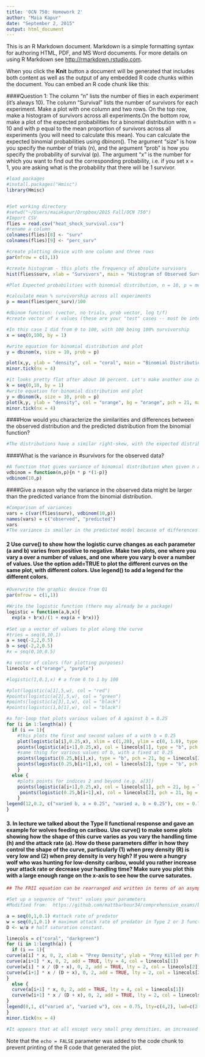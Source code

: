 ```yaml
---
title: 'OCN 750: Homework 2'
author: "Maia Kapur"
date: "September 2, 2015"
output: html_document
---
```


This is an R Markdown document. Markdown is a simple formatting syntax for authoring HTML, PDF, and MS Word documents. For more details on using R Markdown see <http://rmarkdown.rstudio.com>.

When you click the **Knit** button a document will be generated that includes both content as well as the output of any embedded R code chunks within the document. You can embed an R code chunk like this:

####Question 1: The column “n” lists the number of flies in each experiment (it’s always 10). The column “Survival” lists the number of survivors for each experiment. Make a plot with one column and two rows. On the top row, make a histogram of survivors across all experiments.On the bottom row, make a plot of the expected probabilities for a binomial distribution with n = 10 and with p equal to the mean proportion of survivors across all experiments (you will need to calculate this mean). You can calculate the expected binomial probabilities using dbinom(). The argument “size” is how you specify the number of trials (n), and the argument “prob” is how you specify the probability of survival (p). The argument “x” is the number for which you want to find out the corresponding probability, i.e. if you set x = 1, you are asking what is the probability that there will be 1 survivor.
```r
#load packages
#install.packages("Hmisc")
library(Hmisc)


#Set working directory
#setwd("~/Users/maiakapur/Dropbox/2015 Fall/OCN 750")
#Import CSV
flies = read.csv("heat_shock_survival.csv")
#rename a column
colnames(flies)[8] <- "surv"
colnames(flies)[9] <- "perc_surv"

#create plotting device with one column and three rows
par(mfrow = c(3,1))

#create histogram - this plots the frequency of absolute survivors
hist(flies$surv, xlab = "Survivors", main = "Histogram of Observed Survivorship, all Experiments", col = "coral")

#Plot Expected probabilities with binomial distribution, n = 10, p = mean survivors

#calculate mean % survivorship across all experiments
p = mean(flies$perc_surv)/100

#dbinom function: (vector, no trials, prob vector, log t/f)
#create vector of x values (these are your "test" cases -- must be integers)

#In this case I did from 0 to 100, with 100 being 100% survivorship
x = seq(0,100, by = 1)

#write equation for binomial distribution and plot
y = dbinom(x, size = 10, prob = p)

plot(x,y, ylab = "density", col = "coral", main = "Binomial Distribution of % Survivorship (Predicted)", bg = "coral", pch = 21, type = "p", xlab = "% Surivorship")
minor.tick(nx = 4)

#it looks pretty flat after about 10 percent. Let's make another one zoomed in and place it on top of the original plot.
k = seq(0,10, by = 1)
#write equation for binomial distribution and plot
y = dbinom(k, size = 10, prob = p)
plot(k,y, ylab = "density", col = "orange", bg = "orange", pch = 21, main = "Binomial Distribution of % Survivorship (Predicted) - Zoom to 10%", xlab = "% Surivorship")
minor.tick(nx = 4)

```

####How would you characterize the similarities and differences between the observed distribution and the predicted distribution from the binomial function? 
```r
#The distributions have a similar right-skew, with the expected distribution dropping off to zero after about 4%.

```

####What is the variance in #survivors for the observed data?

```r
#A function that gives variance of binomial distribution when given n and p
vdbinom = function(n,p){n * p *(1-p)}
vdbinom(10,p)
```

####Give a reason why the variance in the observed data might be larger than the predicted variance from the binomial distribution.

```r
#Comparison of variances
vars = c(var(flies$surv), vdbinom(10,p))
names(vars) = c("observed", "predicted")
vars
#The variance is smaller in the predicted model because of differences in the way variance is calculated between the two distributions; while the binomial distribution is a function of the probabilities and no. of trials, the observed variance is scaled by the "noisy" differences from the mean.
```

#### 2 Use curve() to show how the logistic curve changes as each parameter (a and b) varies from positive to negative. Make two plots, one where you vary a over a number of values, and one where you vary b over a number of values. Use the option add=TRUE to plot the different curves on the same plot, with different colors. Use legend() to add a legend for the different colors.

```r
#Overwrite the graphic device from Q1
par(mfrow = c(1,1))

#Write the logistic function (there may already be a package)
logistic = function(a,b,x){
  exp(a + b*x)/(1 + exp(a + b*x))}
     
#Set up a vector of values to plot along the curve
#tries = seq(0,10,1)
a = seq(-2,2,0.5)
b = seq(-2,2,0.5)
#x = seq(0,10,0.5)

#a vector of colors (for plotting purposes)
linecols = c("orange", "purple")

#logistic(1,0.1,x) # a from 0 to 1 by 100

#plot(logistic(a[1],5,w), col = "red")
#points(logistic(a[2],5,w), col = "green")
#points(logistic(a[3],1,w), col = "black")
#points(logistic(1,b[1],w), col = "black")

#a for-loop that plots various values of A against b = 0.25
for (i in 1:length(a)) {
  if (i == 1){
    #this plots the first and second values of a with b = 0.25
    plot(logistic(a[i],0.25,x), xlim = c(1,20), ylim = c(0, 1.0), type = "b", ylab = "logistic function", main = "Logistic Curves for Various Values of a and b", col = linecols[1], pch = 21, bg = linecols[1], cex = 1)
    points(logistic(a[i+1],0.25,x), col = linecols[1], type = "b", pch = 21, bg = linecols[1])
    #same thing for various values of b, with a fixed at 0.25
    points(logistic(0.25,b[i],x), type = "b", pch = 21, bg = linecols[2], col = linecols[2])
    points(logistic(0.25,b[i+1],x), col = linecols[2], type = "b", pch = 21, bg = linecols[2])
    }
  else {
    #plots points for indices 2 and beyond (e.g. a[3]) 
    points(logistic(a[i+1],0.25,x), col = linecols[1], pch = 21, bg = linecols[1], type = "b")
     points(logistic(0.25,b[i+1],x), col = linecols[2], pch = 21, bg = linecols[2], type = "b")
    }
legend(12,0.2, c("varied b, a = 0.25", "varied a, b = 0.25"), cex = 0.75, lty=c(1,1), lwd=c(2.5,2.5),col=c(linecols[1],linecols[2]))
}

```


#### 3. In lecture we talked about the Type II functional response and gave an example for wolves feeding on caribou. Use curve() to make some plots showing how the shape of this curve varies as you vary the handling time (h) and the attack rate (a). How do these parameters differ in how they control the shape of the curve, particularly (1) when prey density (R) is very low and (2) when prey density is very high? If you were a hungry wolf who was hunting for low-density caribou, would you rather increase your attack rate or decrease your handling time? Make sure you plot this with a large enough range on the x-axis to see how the curve saturates.

```r
## The FRII equation can be rearranged and written in terms of an asymptote & half-saturation constant. The fact that the Type II functional response and the Michaelis-Menten equation have the same mathematical form is actually pretty intuitive. 

#Set up a sequence of "test" values your parameters
#Modified from:  https://github.com/mattbarbour34/comprehensive_exams/blob/master/functional_response_code.Rmd

a = seq(0,1,0.1) #attack rate of predator
w = seq(0,1,0.1) # maximum attack rate of predator in Type 2 or 3 functional response
D <- w/a # half saturation constant. 

linecols = c("coral", "darkgreen")
for (i in 1:length(a)) {
  if (i == 1){
curve(a[i] * x, 0, 2, xlab = "Prey Density", ylab = "Prey Killed per Predator", ylim = c(0,1), lty = 4, col = linecols[1], main = "Type II Functional Response Curve") # Type 2
curve(a[i+1] * x, 0, 2, add = TRUE, lty = 4, col = linecols[1])
curve(w[i] * x / (D + x), 0, 2, add = TRUE, lty = 2, col = linecols[2])
curve(w[i+1] * x / (D + x), 0, 2, add = TRUE, lty = 2, col = linecols[2])
}
  else {
  curve(a[i+1] * x, 0, 2, add = TRUE, lty = 4, col = linecols[1])
  curve(w[i+1] * x / (D + x), 0, 2, add = TRUE, lty = 2, col = linecols[2])
}
legend(0,1, c("varied a", "varied w"), cex = 0.75, lty=c(4,2), lwd=c(2.5,2.5),col=c(linecols[1],linecols[2]))
}
minor.tick(nx = 4)

#It appears that at all except very small prey densities, an increased attack rate (a) would have a much greater benefit than decreasing your handling time. At low prey densities, e.g. <0.25, they seem comprable.
```

Note that the `echo = FALSE` parameter was added to the code chunk to prevent printing of the R code that generated the plot.

